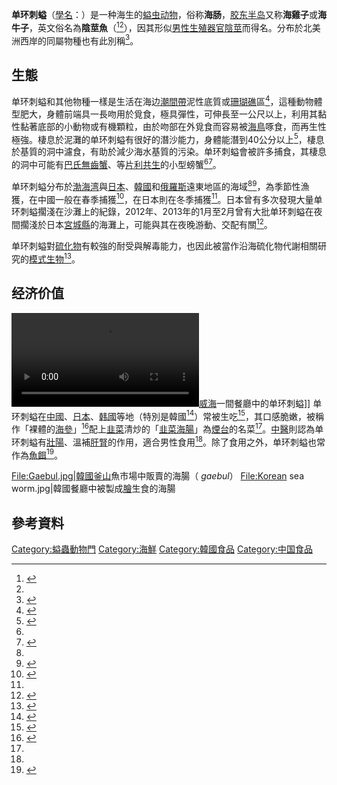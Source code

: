 {{Speciesbox
| image = Echiura in Korea1.jpg
| image caption = [[韓國|韓國]]市場中販賣的單環刺螠
| taxon = Urechis unicinctus
| authority = [[von_Drasche|von Drasche]], 1881<ref name=WoRMS>{{cite WoRMS |author=van der Land, Jacob |author2=Murina, Galina Vansetti |year=2012 |title=''Urechis unicinctus'' (von Drasche, 1881)  |id=266877 |access-date=2012-11-12 }}</ref>
}}

'''单环刺螠'''（[[學名|學名]]：{{lang|la|''Urechis unicinctus''}}）是一种海生的[[螠虫动物門|螠虫动物]]，俗称'''海肠'''，[[胶东半岛|胶东半岛]]又称'''海雞子'''或'''海牛子'''，英文俗名為'''陰莖魚'''（{{lang|en|penis fish}}<ref>{{Cite web|url=https://www.uniprot.org/uniprot/E0AD99|title=UFE - Fibrinolytic enzyme - Urechis unicinctus (Fat innkeeper worm) - UFE gene & protein|website=www.uniprot.org|access-date=2019-12-16|archive-date=2021-04-23|archive-url=https://web.archive.org/web/20210423130124/https://www.uniprot.org/uniprot/E0AD99|dead-url=no}}</ref><ref name=Gong/>），因其形似[[男性生殖器官|男性生殖器官]][[陰莖|陰莖]]而得名。分布於北美洲西岸的同屬物種{{le|美洲刺螠|Urechis caupo}}也有此別稱<ref name=WallaWalla>{{cite web|url = https://inverts.wallawalla.edu/Echiura/Urechis_caupo.html|title = ''Urechis caupo'' Fisher and MacGinitie, 1928|work = Invertebrates of the Salish Sea|last = Cowles|first = Dave|year = 2010|publisher = Rosario Beach Marine Laboratory (a campus of [[Walla_Walla_University|Walla Walla University]], Washington)|access-date = 25 January 2019|archive-date = 2019-12-13|archive-url = https://web.archive.org/web/20191213184615/https://inverts.wallawalla.edu/Echiura/Urechis_caupo.html|dead-url = no}}</ref>。

==生態 == 
单环刺螠和其他{{le|刺螠科|Urechidae}}物種一樣是生活在海边[[潮間帶|潮間帶]]泥性底質或[[珊瑚礁|珊瑚礁]]區<ref>{{cite web|url=http://www.lunwentianxia.com/product.sf.3358610.1/|title=单环刺螠（Urechis unicinctus）vasa基因及β-actin基因的克隆与表达分析|language=zh-cn|access-date=2011-05-16|archive-url=https://web.archive.org/web/20121118192252/http://lunwentianxia.com/product.sf.3358610.1/|archive-date=2012-11-18|dead-url=yes}}</ref>，這種動物體型肥大，身體前端具一長吻用於覓食，極具彈性，可伸長至一公尺以上，利用其黏性黏著底部的小動物或有機顆粒，由於吻部在外覓食而容易被[[海鳥|海鳥]]啄食，而再生性極強。棲息於泥灘的单环刺螠有很好的潛沙能力，身體能潛到40公分以上<ref name="paper">{{cite journal|url=http://web2.nmns.edu.tw/PubLib/NewsLetter/98/260/a-3.pdf|title=奇特的海鮮－特殊的食用海洋無脊椎動物|author=[[李坤瑄|李坤瑄]]|journal=國立自然科學博物館館訊|volume=第260期|language=zh-hant|access-date=2011-05-16|archive-url=https://web.archive.org/web/20160509033124/http://web2.nmns.edu.tw/PubLib/NewsLetter/98/260/a-3.pdf|archive-date=2016-05-09|dead-url=no}}</ref>，棲息於基質的洞中濾食，有助於減少海水基質的污染。单环刺螠會被許多{{le|底棲魚類|groundfish}}捕食，其棲息的洞中可能有[[巴氏無齒蟹|巴氏無齒蟹]]、''{{tsl|nl|Pseudopinnixa carinata}}''等[[片利共生|片利共生]]的小型螃蟹<ref name="pmid24698400"/><ref>{{cite journal|title=Macrofauna Associated with Echiuran Burrows: A Review with New Observations of the Innkeeper Worm, Ochetostoma erythrogrammon Leuckart and Rüppel, in Venezuela|author=Arthur Anker, Galena-Vantsetti Murina, Carlos Lira, Jonathan A. Vera Caripe, A. Richard Palmer, Ming-Shiou Jeng|journal=Zoological Studies|volume=44|issue=2|page=157-190|year=2005|url=https://www.researchgate.net/publication/215621978_Macrofauna_Associated_with_Echiuran_Burrows_A_Review_with_New_Observations_of_the_Innkeeper_Worm_Ochetostoma_erythrogrammon_Leuckart_and_Ruppel_in_Venezuela|access-date=2021-04-22|archive-date=2021-04-22|archive-url=https://web.archive.org/web/20210422041830/https://www.researchgate.net/publication/215621978_Macrofauna_Associated_with_Echiuran_Burrows_A_Review_with_New_Observations_of_the_Innkeeper_Worm_Ochetostoma_erythrogrammon_Leuckart_and_Ruppel_in_Venezuela|dead-url=no}}</ref>。

单环刺螠分布於[[渤海湾|渤海湾]]與[[日本|日本]]、[[韓國|韓國]]和[[俄羅斯|俄羅斯]]遠東地區的海域<ref name="pmid24698400"/><ref name=Gong>{{cite journal|title=Genetic diversity and population structure of penis fish (Urechis unicinctus) based on mitochondrial and nuclear gene markers.|journal=Mitochondrial Dna. Part A, DNA Mapping, Sequencing, and Analysis|volume=29|issue=8|pages=1261–1268|pmid=29482423|year=2018|last1=Gong|first1=J.|last2=Zhao|first2=R.|last3=Deng|first3=J.|last4=Zhao|first4=Y.|last5=Zuo|first5=J.|last6=Huang|first6=L.|last7=Jing|first7=M.|doi=10.1080/24701394.2018.1444039}}</ref>，為季節性漁獲，在中國一般在春季捕獲<ref name="food">{{cite web|url=http://tw.people.com.cn/BIG5/14816/14896/910197.html|title=吃在春季的鱉蟹鱔貝|publisher=北京晨報|language=zh-tw|access-date=2011-05-16|archive-url=https://web.archive.org/web/20161104020526/http://tw.people.com.cn/BIG5/14816/14896/910197.html|archive-date=2016-11-04|dead-url=yes}}</ref>，在日本則在冬季捕獲<ref name="pmid24698400"/>。日本曾有多次發現大量单环刺螠擱淺在沙灘上的紀錄，2012年、2013年的1月至2月曾有大批单环刺螠在夜間擱淺於日本[[宮城縣|宮城縣]]的海灘上，可能與其在夜晚游動、交配有關<ref name="pmid24698400">{{cite journal| author=Abe H, Sato-Okoshi W, Tanaka M, Okoshi K, Teramoto W, Kondoh T | display-authors=etal| title=Swimming behavior of the spoon worm Urechis unicinctus (Annelida, Echiura). | journal=Zoology (Jena) | year= 2014 | volume= 117 | issue= 3 | pages= 216-23 | pmid=24698400 | doi=10.1016/j.zool.2013.12.001 | pmc= | url=https://www.ncbi.nlm.nih.gov/entrez/eutils/elink.fcgi?dbfrom=pubmed&tool=sumsearch.org/cite&retmode=ref&cmd=prlinks&id=24698400  }} </ref>。

单环刺螠對[[硫化物|硫化物]]有較強的耐受與解毒能力，也因此被當作沿海硫化物代謝相關研究的[[模式生物|模式生物]]<ref>{{cite web|url=http://www.lunwentianxia.com/product.sf.4078513.1/|title=单环刺螠（Urechis unicinctus）硫醌氧化还原酶的研究|language=zh-cn|access-date=2011-05-16|archive-url=https://web.archive.org/web/20140718142115/http://lunwentianxia.com/product.sf.4078513.1/|archive-date=2014-07-18|dead-url=yes}}</ref>。

==经济价值==
[[File:Haichang.ogv|thumb]][[威海|威海]]一間餐廳中的单环刺螠]]
单环刺螠在[[中國|中國]]、[[日本|日本]]、[[韩國|韩國]]等地（特別是韓國<ref>{{cite news|url=http://the-sun.on.cc/cnt/lifestyle/20091005/00480_001.html|title=海雲臺惡鯊水中轉|publisher=太陽報|language=zh-hant|access-date=2011-05-16|archive-url=https://web.archive.org/web/20100109184128/http://the-sun.on.cc/cnt/lifestyle/20091005/00480_001.html|archive-date=2010-01-09|dead-url=no}}</ref>）常被生吃<ref>{{cite journal |last1=Choi |first1=Sang-Duk |last2=Kim |first2=Ho-Jin |last3=Rha |first3=Sung-Ju |first4=K. J. |last4=Choe |first5=H. L. |last5=Suh |year=1998 |title=Studies on the commercial scale production of Urechis unicinctus (von Drasche) in southern Korea. |journal=''[[麗水大學論文集|Bulletin of Yosu National University]]'' |volume=13 |issue=2 |pages=pp. 973-981 |issn=1225-8725 |language=ko }}</ref>，其口感脆嫩，被稱作「裸體的[[海參|海參]]」<ref name="xinhua">{{cite news|url=http://www.sd.xinhuanet.com/wq/2010-01/11/content_18739395.htm|title=海腸|publisher=[[新華網|新華網]]|date=2010-01-11|language=zh|deadurl=yes|archiveurl=https://web.archive.org/web/20130629171032/http://www.sd.xinhuanet.com/wq/2010-01/11/content_18739395.htm|archivedate=2013-06-29|accessdate=2011-12-02}}</ref>配上[[韭菜|韭菜]]清炒的「[[韭菜海腸|韭菜海腸]]」為[[煙台|煙台]]的名菜<ref name="food" />。[[中醫|中醫]]則認為单环刺螠有[[壯陽|壯陽]]、溫補[[肝|肝]][[腎|腎]]的作用，適合男性食用<ref name="xinhua" />。除了食用之外，单环刺螠也常作為[[魚餌|魚餌]]<ref>{{cite web|url=http://akko0220.at.webry.info/200504/article_15.html|title=うにょ系食材・海腸|language=ja|access-date=2011-05-16|archive-url=https://web.archive.org/web/20160304212906/http://akko0220.at.webry.info/200504/article_15.html|archive-date=2016-03-04|dead-url=no}}</ref>。
<gallery class="center" widths="180px" heights="120px" perrow="4" >
File:Gaebul.jpg|韓國[[釜山|釜山]]魚市場中販賣的海腸（{{lang-ko|개불}} ''gaebul''）
File:Korean sea worm.jpg|韓國餐廳中被製成[[膾_(韓國)|膾]]生食的海腸
</gallery>

==參考資料==
{{Reflist|2}}
{{Taxonbar|from=Q716898}}

[[Category:螠蟲動物門|Category:螠蟲動物門]]
[[Category:海鮮|Category:海鮮]]
[[Category:韓國食品|Category:韓國食品]]
[[Category:中国食品|Category:中国食品]]